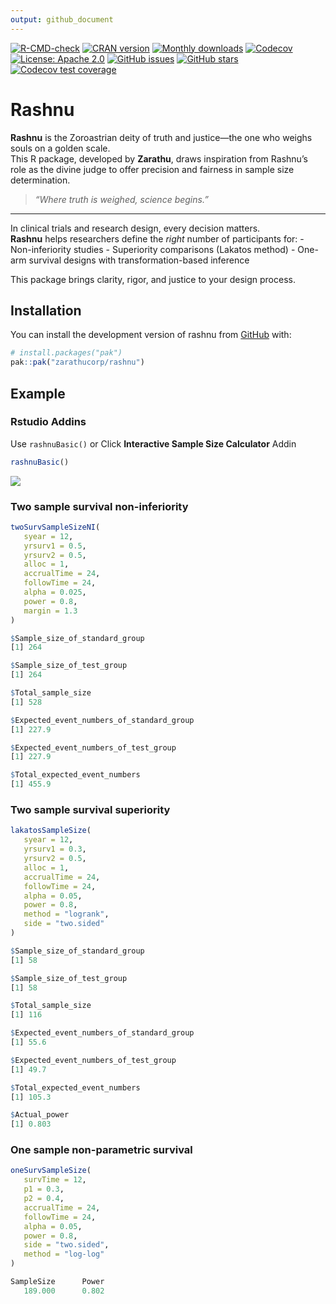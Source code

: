 ```yaml
---
output: github_document
---
```



<!-- badges: start -->

[![R-CMD-check](https://github.com/zarathucorp/rashnu/actions/workflows/R-CMD-check.yaml/badge.svg)](https://github.com/zarathucorp/rashnu/actions/workflows/R-CMD-check.yaml)
[![CRAN version](https://www.r-pkg.org/badges/version/rashnu)](https://CRAN.R-project.org/package=rashnu)
[![Monthly downloads](https://cranlogs.r-pkg.org/badges/monthly/rashnu)](https://cranlogs.r-pkg.org/badges/monthly/rashnu)
[![Codecov](https://codecov.io/gh/zarathucorp/rashnu/branch/main/graph/badge.svg)](https://app.codecov.io/gh/zarathucorp/rashnu)
[![License: Apache 2.0](https://img.shields.io/badge/license-Apache%202.0-brightgreen.svg)](LICENSE)
[![GitHub issues](https://img.shields.io/github/issues/zarathucorp/rashnu)](https://github.com/zarathucorp/rashnu/issues)
[![GitHub stars](https://img.shields.io/github/stars/zarathucorp/rashnu?style=social)](https://github.com/zarathucorp/rashnu/stargazers)
[![Codecov test coverage](https://codecov.io/gh/zarathucorp/rashnu/graph/badge.svg)](https://app.codecov.io/gh/zarathucorp/rashnu)
<!-- badges: end -->


# Rashnu

**Rashnu** is the Zoroastrian deity of truth and justice—the one who weighs souls on a golden scale.  
This R package, developed by **Zarathu**, draws inspiration from Rashnu’s role as the divine judge to offer precision and fairness in sample size determination.

> *"Where truth is weighed, science begins."*

---

In clinical trials and research design, every decision matters.  
**Rashnu** helps researchers define the *right* number of participants for:
- Non-inferiority studies
- Superiority comparisons (Lakatos method)
- One-arm survival designs with transformation-based inference

This package brings clarity, rigor, and justice to your design process.



## Installation

You can install the development version of rashnu from
[GitHub](https://github.com/zarathucorp/rashnu) with:

``` r
# install.packages("pak")
pak::pak("zarathucorp/rashnu")
```

## Example

### Rstudio Addins

Use `rashnuBasic()` or Click **Interactive Sample Size Calculator** Addin 

```r
rashnuBasic()
```

![](man/figures/addin.gif)


### Two sample survival non-inferiority


```r
twoSurvSampleSizeNI(
   syear = 12,
   yrsurv1 = 0.5,
   yrsurv2 = 0.5,
   alloc = 1,
   accrualTime = 24,
   followTime = 24,
   alpha = 0.025,
   power = 0.8,
   margin = 1.3
)
```

```r
$Sample_size_of_standard_group
[1] 264

$Sample_size_of_test_group
[1] 264

$Total_sample_size
[1] 528

$Expected_event_numbers_of_standard_group
[1] 227.9

$Expected_event_numbers_of_test_group
[1] 227.9

$Total_expected_event_numbers
[1] 455.9
```


### Two sample survival superiority

```r
lakatosSampleSize(
   syear = 12,
   yrsurv1 = 0.3,
   yrsurv2 = 0.5,
   alloc = 1,
   accrualTime = 24,
   followTime = 24,
   alpha = 0.05,
   power = 0.8,
   method = "logrank",
   side = "two.sided"
)
```

```r
$Sample_size_of_standard_group
[1] 58

$Sample_size_of_test_group
[1] 58

$Total_sample_size
[1] 116

$Expected_event_numbers_of_standard_group
[1] 55.6

$Expected_event_numbers_of_test_group
[1] 49.7

$Total_expected_event_numbers
[1] 105.3

$Actual_power
[1] 0.803
```



### One sample non-parametric survival

```r
oneSurvSampleSize(
   survTime = 12,
   p1 = 0.3,
   p2 = 0.4,
   accrualTime = 24,
   followTime = 24,
   alpha = 0.05,
   power = 0.8,
   side = "two.sided",
   method = "log-log"
)
```

```r
SampleSize      Power 
   189.000      0.802 
```


